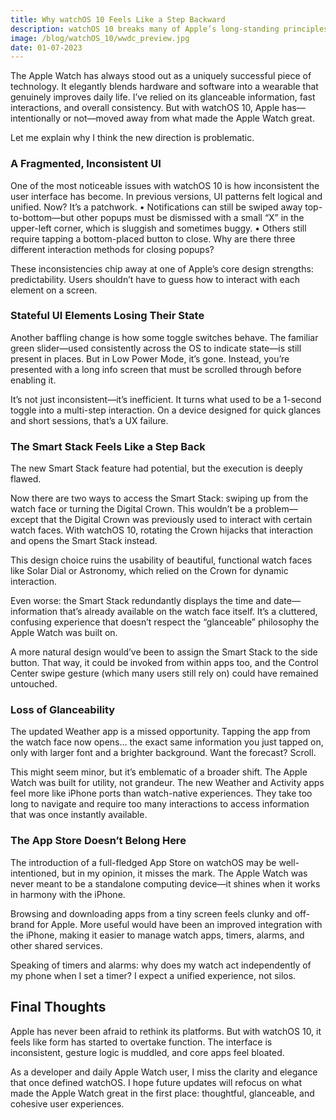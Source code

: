 ```yaml
---
title: Why watchOS 10 Feels Like a Step Backward
description: watchOS 10 breaks many of Apple’s long-standing principles of human interface design—and I think it’s a mistake.
image: /blog/watchOS_10/wwdc_preview.jpg
date: 01-07-2023
---
```


The Apple Watch has always stood out as a uniquely successful piece of technology. It elegantly blends hardware and software into a wearable that genuinely improves daily life. I’ve relied on its glanceable information, fast interactions, and overall consistency. But with watchOS 10, Apple has—intentionally or not—moved away from what made the Apple Watch great.

Let me explain why I think the new direction is problematic.

### A Fragmented, Inconsistent UI

One of the most noticeable issues with watchOS 10 is how inconsistent the user interface has become. In previous versions, UI patterns felt logical and unified. Now? It’s a patchwork.
	•	Notifications can still be swiped away top-to-bottom—but other popups must be dismissed with a small “X” in the upper-left corner, which is sluggish and sometimes buggy.
	•	Others still require tapping a bottom-placed button to close. Why are there three different interaction methods for closing popups?

These inconsistencies chip away at one of Apple’s core design strengths: predictability. Users shouldn’t have to guess how to interact with each element on a screen.

### Stateful UI Elements Losing Their State

Another baffling change is how some toggle switches behave. The familiar green slider—used consistently across the OS to indicate state—is still present in places. But in Low Power Mode, it’s gone. Instead, you’re presented with a long info screen that must be scrolled through before enabling it.

It’s not just inconsistent—it’s inefficient. It turns what used to be a 1-second toggle into a multi-step interaction. On a device designed for quick glances and short sessions, that’s a UX failure.

### The Smart Stack Feels Like a Step Back

The new Smart Stack feature had potential, but the execution is deeply flawed.

Now there are two ways to access the Smart Stack: swiping up from the watch face or turning the Digital Crown. This wouldn’t be a problem—except that the Digital Crown was previously used to interact with certain watch faces. With watchOS 10, rotating the Crown hijacks that interaction and opens the Smart Stack instead.

This design choice ruins the usability of beautiful, functional watch faces like Solar Dial or Astronomy, which relied on the Crown for dynamic interaction.

Even worse: the Smart Stack redundantly displays the time and date—information that’s already available on the watch face itself. It’s a cluttered, confusing experience that doesn’t respect the “glanceable” philosophy the Apple Watch was built on.

A more natural design would’ve been to assign the Smart Stack to the side button. That way, it could be invoked from within apps too, and the Control Center swipe gesture (which many users still rely on) could have remained untouched.

### Loss of Glanceability

The updated Weather app is a missed opportunity. Tapping the app from the watch face now opens… the exact same information you just tapped on, only with larger font and a brighter background. Want the forecast? Scroll.

This might seem minor, but it’s emblematic of a broader shift. The Apple Watch was built for utility, not grandeur. The new Weather and Activity apps feel more like iPhone ports than watch-native experiences. They take too long to navigate and require too many interactions to access information that was once instantly available.

### The App Store Doesn’t Belong Here

The introduction of a full-fledged App Store on watchOS may be well-intentioned, but in my opinion, it misses the mark. The Apple Watch was never meant to be a standalone computing device—it shines when it works in harmony with the iPhone.

Browsing and downloading apps from a tiny screen feels clunky and off-brand for Apple. More useful would have been an improved integration with the iPhone, making it easier to manage watch apps, timers, alarms, and other shared services.

Speaking of timers and alarms: why does my watch act independently of my phone when I set a timer? I expect a unified experience, not silos.

## Final Thoughts

Apple has never been afraid to rethink its platforms. But with watchOS 10, it feels like form has started to overtake function. The interface is inconsistent, gesture logic is muddled, and core apps feel bloated.

As a developer and daily Apple Watch user, I miss the clarity and elegance that once defined watchOS. I hope future updates will refocus on what made the Apple Watch great in the first place: thoughtful, glanceable, and cohesive user experiences.